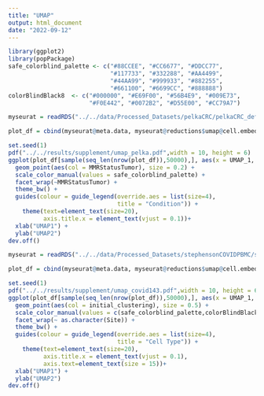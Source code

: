 ```yaml
---
title: "UMAP"
output: html_document
date: "2022-09-12"
---
```

```r
library(ggplot2)
library(popPackage)
safe_colorblind_palette <- c("#88CCEE", "#CC6677", "#DDCC77",
                             "#117733", "#332288", "#AA4499", 
                             "#44AA99", "#999933", "#882255",
                             "#661100", "#6699CC", "#888888")
colorBlindBlack8  <- c("#000000", "#E69F00", "#56B4E9", "#009E73", 
                       "#F0E442", "#0072B2", "#D55E00", "#CC79A7")                          
```

```r
myseurat = readRDS("../../data/Processed_Datasets/pelkaCRC/pelkaCRC_default/pelkaCRC_default.Rds")

plot_df = cbind(myseurat@meta.data, myseurat@reductions$umap@cell.embeddings)

set.seed(1)
pdf("../../results/supplement/umap_pelka.pdf",width = 10, height = 6)
ggplot(plot_df[sample(seq_len(nrow(plot_df)),50000),], aes(x = UMAP_1, y = UMAP_2))+
  geom_point(aes(col = MMRStatusTumor), size = 0.2) +
  scale_color_manual(values = safe_colorblind_palette) +
  facet_wrap(~MMRStatusTumor) +
  theme_bw() +
  guides(colour = guide_legend(override.aes = list(size=4),
                               title = "Condition")) +
    theme(text=element_text(size=20),
          axis.title.x = element_text(vjust = 0.1))+
  xlab("UMAP1") +
  ylab("UMAP2")
dev.off() 

```



```r
myseurat = readRDS("../../data/Processed_Datasets/stephensonCOVIDPBMC/stephensonCOVIDPBMC_default/stephensonCOVIDPBMC_default.Rds")

plot_df = cbind(myseurat@meta.data, myseurat@reductions$umap@cell.embeddings)

```

```r
set.seed(1)
pdf("../../results/supplement/umap_covid143.pdf",width = 10, height = 6)
ggplot(plot_df[sample(seq_len(nrow(plot_df)),50000),], aes(x = UMAP_1, y = UMAP_2))+
  geom_point(aes(col = initial_clustering), size = 0.5) +
  scale_color_manual(values = c(safe_colorblind_palette,colorBlindBlack8)) +
  facet_wrap(~ as.character(Site)) +
  theme_bw() +
  guides(colour = guide_legend(override.aes = list(size=4),
                               title = "Cell Type")) +
    theme(text=element_text(size=20),
          axis.title.x = element_text(vjust = 0.1),
          axis.text=element_text(size = 15))+
  xlab("UMAP1") +
  ylab("UMAP2")
dev.off() 

```


